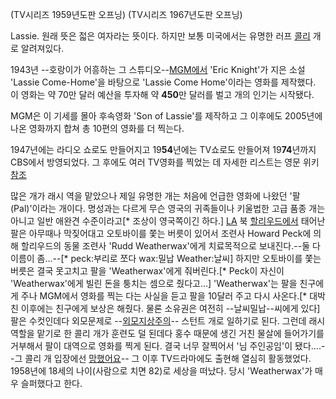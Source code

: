 {{{#!html
<iframe width="420" height="315" src="http://www.youtube.com/embed/YG1UVCexVFg" frameborder="0" allowfullscreen></iframe>
}}}
(TV시리즈 1959년도판 오프닝)
{{{#!html
<iframe width="420" height="315" src="http://www.youtube.com/embed/l457Eg33qJ4" frameborder="0" allowfullscreen></iframe>
}}}
(TV시리즈 1967년도판 오프닝)

Lassie. 원래 뜻은 젋은 여자라는 뜻이다. 하지만 보통 미국에서는 유명한 러프 [[콜리]] 개로 알려져있다.

1943년 --호랑이가 어흥하는 그 스튜디오--[[MGM]]에서 'Eric Knight'가 지은 소설 'Lassie Come-Home'을 바탕으로 'Lassie Come Home'이라는 영화를 제작했다. 이 영화는 약 70만 달러 예산을 투자해 약 '''450'''만 달러를 벌고 개의 인기는 시작됐다.

MGM은 이 기세를 몰아 후속영화 'Son of Lassie'를 제작하고 그 이후에도 2005년에 나온 영화까지 합쳐 총 10편의 영화를 더 찍는다.

1947년에는 라디오 쇼로도 만들어지고 19'''54'''년에는 TV쇼로도 만들어져 19'''74'''년까지 CBS에서 방영되었다. 그 후에도 여러 TV영화를 찍었는 데 자세한 리스트는 영문 위키[http://en.wikipedia.org/wiki/Lassie 참조]

많은 개가 래시 역을 맡았으나 제일 유명한 개는 처음에 언급한 영화에 나왔던 '팔(Pal)'이라는 개이다. 명성과는 다르게 무슨 영국의 귀족들이나 키울법한 고급 품종 개는 아니고 일반 애완견 수준이라고[* 조상이 영국쪽이긴 하다.] [[LA]] 북 [[할리우드]]에서 태어난 팔은  아무때나 막짖어대고 오토바이를 쫓는 버릇이 있어서 조련사 Howard Peck에 의해 할리우드의 동물 조련사 'Rudd Weatherwax'에게 치료목적으로 보내진다.--둘 다 이름이 좀...--[* peck:부리로 쪼다 wax:밀납 Weather:날씨]
하지만 오토바이를 쫓는 버릇은 결국 못고치고 팔을 'Weatherwax'에게 줘버린다.[* Peck이 자신이 'Weatherwax'에게 빌린 돈을 퉁치는 셈으로 줬다고...] 'Weatherwax'는 팔을 친구에게 주나 MGM에서 영화를 찍는 다는 사실을 듣고 팔을 10달러 주고 다시 사온다.[* 대박 친 이후에는 친구에게 보상은 해줬다. 물론 소유권은 여전히 --날씨밀납--씨에게 있다] 팔은 수컷인데다 외모문제로 --[[외모지상주의]]-- 스턴트 개로 일하기로 된다. 그런데 래시 역할을 맡기로 한 콜리 개가 훈련도 덜 된데다 홍수 때문에 생긴 거친 물살에 들어가기를 거부해서 팔이 대역으로 영화를 찍게 된다. 결국 너무 잘찍어서 '님 주인공임'이 됐다....--그 콜리 개 입장에선 [[망했어요]]-- 그 이후 TV드라마에도 출현해 열심히 활동했었다. 1958년에 18세의 나이(사람으로 치면 82)로 세상을 떠났다. 당시 'Weatherwax'가 매우 슬퍼했다고 한다.
